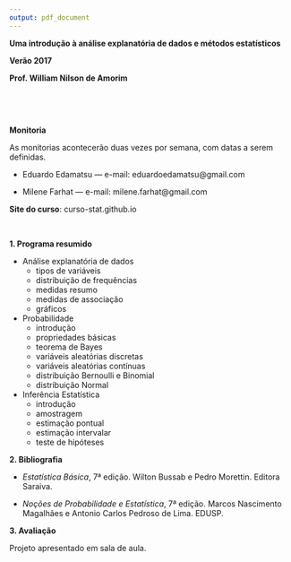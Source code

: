 ```yaml
---
output: pdf_document
---
```


\pagenumbering{gobble}

\centering

**Uma introdução à análise explanatória de dados e métodos estatísticos**

**Verão 2017**

**Prof. William Nilson de Amorim**

\ \ 

\ \


\raggedright

**Monitoria**

As monitorias acontecerão duas vezes por semana, com datas a serem definidas.

- Eduardo Edamatsu --- e-mail: eduardoedamatsu@gmail.com

- Milene Farhat --- e-mail: milene.farhat@gmail.com


**Site do curso**: curso-stat.github.io

\ \ 

**1. Programa resumido**

- Análise explanatória de dados
    - tipos de variáveis
    - distribuição de frequências
    - medidas resumo
    - medidas de associação
    - gráficos
- Probabilidade
    - introdução
    - propriedades básicas
    - teorema de Bayes
    - variáveis aleatórias discretas
    - variáveis aleatórias contínuas
    - distribuição Bernoulli e Binomial
    - distribuição Normal
- Inferência Estatística
    - introdução
    - amostragem
    - estimação pontual
    - estimação intervalar
    - teste de hipóteses

**2. Bibliografia**

- *Estatística Básica*, 7ª edição. Wilton Bussab e Pedro Morettin. Editora Saraiva.

- *Noções de Probabilidade e Estatística*, 7ª edição. Marcos Nascimento Magalhães e Antonio Carlos Pedroso de Lima. EDUSP.

**3. Avaliação**

Projeto apresentado em sala de aula.
